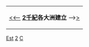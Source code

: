 {| class="toccolours" style="margin: 1em auto 1em auto"
|[[:Category:1千紀各大洲建立|<<]]– '''[[2千紀|2千紀]]各大洲建立''' –[[:Category:3千紀各大洲建立|>>]]
|}

[[Category:2千紀各大洲|Est]]
[[Category:各年各大洲建立|2]]
[[Category:2千紀建立|C]]